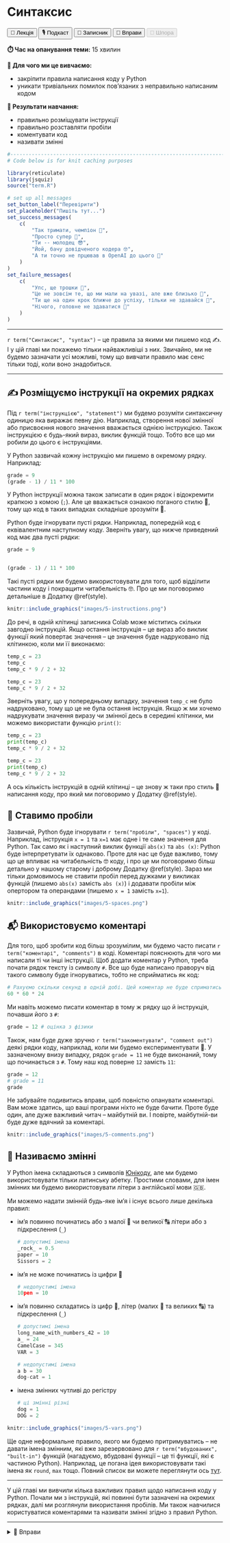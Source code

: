 # Синтаксис

<div class="btn-group">
  <button class="lecture" onclick="location.href='https://youtu.be/B1BAKgqdaVA?si=A7z7U27WvyTeCRQK';">🎥 Лекція</button>
  <button class="podcast" onclick="location.href='https://podcasters.spotify.com/pod/show/irudnyts/episodes/5-e29rt56';">🎙️ Подкаст</button>
  <button class="notebook" onClick="parent.open('https://colab.research.google.com/drive/1Ac3l7X8bdNEl8FkQBLIPgmlLHIzUKPRm?usp=sharing')">📓 Записник</button>
  <button class="exercises" onclick="openDetailsById('syntax_exercises');">🤸 Вправи</button>
  <button class="cheat" disabled>📝 Шпора</button>
</div>

**⏱️ Час на опанування теми:** 15 хвилин

**🤷 Для чого ми це вивчаємо:**

- закріпити правила написання коду у Python
- уникати тривіальних помилок пов'язаних з неправильно написаним кодом

**🔑 Результати навчання:**

- правильно розміщувати інструкції
- правильно розставляти пробіли
- коментувати код
- називати змінні

```r
#-------------------------------------------------------------------------------
# Code below is for knit caching purposes

library(reticulate)
library(jsquiz)
source("term.R")

# set up all messages 
set_button_label("Перевірити")
set_placeholder("Пишіть тут...")
set_success_messages(
    c(
        "Так тримати, чемпіон 🌟",
        "Просто супер 🤩",
        "Ти -- молодец 😎",
        "Йой, бачу довідченого кодера 🤓",
        "А ти точно не прцював в OpenAI до цього 🤖"
    )
)
set_failure_messages(
    c(
        "Упс, ще трошки 😬",
        "Це не зовсім те, що ми мали на увазі, але вже близько 🙊",
        "Ти ще на один крок ближче до успіху, тільки не здавайся 🚀",
        "Нічого, головне не здаватися 💪"
    )
)
```

---

`r term("Синтаксис", "syntax")` -- це правила за якими ми пишемо код ✍️. І у цій главі ми покажемо тільки найважливіші з них. Звичайно, ми не будемо зазначати усі можливі, тому що вивчати правило має сенс тільки тоді, коли воно знадобиться.

---

## ✍️ Розміщуємо інструкції на окремих рядках

Під `r term("інструкцією", "statement")` ми будемо розуміти синтаксичну одиницю яка виражає певну дію. Наприклад, створення нової змінної або присвоєння нового значення вважається однією інструкцією. Також інструкцією є будь-який вираз, виклик функцій тощо. Тобто все що ми робили до цього є інструкціями. 

<!-- XXX: example of the script  -->

У Python зазвичай кожну інструкцію ми пишемо в окремому рядку. Наприклад:

```python
grade = 9
(grade - 1) / 11 * 100
```

У Python інструкції можна також записати в один рядок і відокремити крапкою з комою (`;`). Але це вважається ознакою поганого стилю 🤡, тому що код в таких випадках складніше зрозуміти 🤔. 

Python буде ігнорувати пусті рядки. Наприклад, попередній код є еквівалентним наступному коду. Зверніть увагу, що нижче приведений код має два пусті рядки:

```python
grade = 9


(grade - 1) / 11 * 100
```

Такі пусті рядки ми будемо використовувати для того, щоб відділити частини коду і покращити читабельність 🤓. Про це ми поговоримо детальніше в Додатку \@ref(style). 

```r
knitr::include_graphics("images/5-instructions.png")
```


До речі, в одній клітинці записника Colab може міститись скільки завгодно інструкцій. Якщо остання інструкція -- це вираз або виклик функції який повертає значення -- це значення буде надруковано під клітинкою, коли ми її виконаємо: 

```python
temp_c = 23
temp_c
temp_c * 9 / 2 + 32
```

```python
temp_c = 23
temp_c * 9 / 2 + 32
```

Зверніть увагу, що у попередньому випадку, значення `temp_c` не було надруковано, тому що це не була остання інструкція. Якщо ж ми хочемо надрукувати значення виразу чи змінної десь в середині клітинки, ми можемо використати функцію `print()`: 

```python
temp_c = 23
print(temp_c)
temp_c * 9 / 2 + 32
```

```python
temp_c = 23
print(temp_c)
temp_c * 9 / 2 + 32
```

А ось кількість інструкцій в одній клітинці -- це знову ж таки про стиль 🎩 написання коду, про який ми поговоримо у Додатку \@ref(style).

## 🫙 Ставимо пробіли

Зазвичай, Python буде ігнорувати `r term("пробіли", "spaces")` у коді. Наприклад, інструкція `x = 1` та `x=1` має одне і те саме значення для Python. Так само як і наступний виклик функції `abs(x)` та `abs (x)`: Python буде інтерпретувати їх однаково. Проте для нас це буде важливо, тому що це впливає на читабельність 🤓 коду, і про це ми поговоримо більш детально у нашому старому і доброму Додатку \@ref(style). Зараз ми тільки домовимось не ставити пробіл перед дужками у викликах функцій (пишемо `abs(x)` замість `abs (x)`) і додавати пробіли між опертором та операндами (пишемо `x = 1` замість `x=1`).

```r
knitr::include_graphics("images/5-spaces.png")
```


## 📬 Використовуємо коментарі

Для того, щоб зробити код більш зрозумілим, ми будемо часто писати `r term("коментарі", "comments")` в коді. Коментарі пояснюють для чого ми написали ті чи інші інструкції. Щоб додати коментар у Python, треба почати рядок тексту із символу `#`. Все що буде написано праворуч від такого символу буде ігноруватись, тобто не сприйматись як код:

```python
# Рахуємо скільки секунд в одній добі. Цей коментар не буде сприматись як код.
60 * 60 * 24
```

Ми навіть можемо писати коментар в тому ж рядку що й інструкція, почавши його з `#`: 

```python
grade = 12 # оцінка з фізики
```

Також, нам буде дуже зручно `r term("закоментувати", "comment out")` деякі рядки коду, наприклад, коли ми будемо експериментувати 🧪. У зазначеному внизу випадку, рядок `grade = 11` не буде виконаний, тому що починається з `#`. Тому наш код поверне `12` замість `11`:

```python
grade = 12 
# grade = 11
grade
```

Не забувайте подивитись вправи, щоб повністю опанувати коментарі. Вам може здатись, що ваші програми ніхто не буде бачити. Проте буде один, але дуже важливий читач -- майбутній ви. І повірте, майбутній-ви буде дуже вдячний за коментарі. 

```r
knitr::include_graphics("images/5-comments.png")
```

## 🪪 Називаємо змінні

У Python імена складаються з символів [Юнікоду](https://uk.wikipedia.org/wiki/Юнікод), але ми будемо використовувати тільки латинську абетку. Простими словами, для імен змінних ми будемо використовувати літери з англійської мови 🇬🇧.

Ми можемо надати змінній будь-яке ім'я і існує всього лише декілька правил:

- ім'я повинно починатись або з малої 🔡 чи великої 🔠 літери або з підкреслення (`_`)

  ```python
  # допустимі імена
  _rock_ = 0.5
  paper = 10
  Sissors = 2
  ```

- ім'я не може починатись із цифри 🔢
  
  ```python
  # недопустимі імена
  10pen = 10
  ```
  
- ім'я повинно складатись із цифр 🔢, літер (малих 🔡 та великих 🔠) та підкреслення (`_`)

  ```python
  # допустимі імена
  long_name_with_numbers_42 = 10
  a_ = 24
  CamelCase = 345
  VAR = 3
  
  # недопустимі імена
  a b = 30
  dog-cat = 1
  ```
  
- імена змінних чутливі до регістру

  ```python
  # ці змінні різні
  dog = 1
  DOG = 2
  ```
  
```r
knitr::include_graphics("images/5-vars.png")
```

Ще одне неформальне правило, якого ми будемо притримуватись -- не давати імена змінним, які вже зарезервовано для `r term("вбудованих", "built-in")` функцій (нагадуємо, вбудовані функції -- це ті функції, які є частиною Python). Наприклад, це погана ідея використовувати такі імена як `round`, `max` тощо. Повний список ви можете переглянути ось [тут](https://docs.python.org/uk/3.9/library/functions.html).

---

У цій главі ми вивчили кілька важливих правил щодо написання коду у Python. Почали ми з інструкцій, які повинні бути зазначені на окремих рядках, далі ми розглянули використання пробілів. Ми також навчилися користуватися коментарями та називати змінні згідно з правил Python. 

---

<details id="syntax_exercises">
<summary>🤸 Вправи</summary>

```r
question <- "1. Для чого ми використали символ <code>#</code> в цьому випадку 🗣️?"
between <- "<pre><code>day = 10
temp_c = 25
# переводимо температуру у Цельсіях у температуру у Фаренгейтах
temp_f = (temp_c * 9 / 5) + 32
</code></pre>"

generate_options_quiz(
    question = question, 
    between = between,
    answers = c(
        "Надати коментар який пояснює наступну інструкцію 🎯" = TRUE,
        "Надати більш детальне пояснення інструкції комп'ютерові 💻" = FALSE,
        "Закоментувати інструкцію ✏️" = FALSE,
        "Передати аргументи до функції ⚙️" = FALSE,
        "Зазначити оператор множення ✖️" = FALSE
    ),
    allow_multiple_answers = FALSE
)
```

```r
question <- "2. Чи поверне помилку наступний код 😬?"
between <- "<pre><code>x = 29.99; round(x);</code></pre>"

generate_options_quiz(
    question = question, 
    between = between,
    answers = c(
        "Ні, цей код ідеальний 🤩" = FALSE,
        "Так, тому що ми розташували декілька інструкцій в одному рядку 😔" = FALSE,
        "Ні, але розташовувати декілька інструкцій в одному рядку є ознакою поганого стилю 🧐" = TRUE
    ),
    allow_multiple_answers = FALSE
)
```

```r
question <- "3. Наступний код повинен рахувати об'єм циліндра, але повертає помилку 😭:"

between <- '<pre><code>radius = 5
height = 10
area = pi * radius ^ 2
volume = area * height
print(volume)
</code></pre>

<div class="question">Щоб знайти помилку, ми будемо поступово коментувати інструкції починаючи з останьої. Наприклад, спробуємо спочатку закоментувати тільки останній рядок:</div>
<pre><code>radius = 5
height = 10
area = pi * radius ^ 2
volume = area * height
# print(volume)
</code></pre>
<div class="question">Скопіюйте код у Colab записник і запустіть. Скільки останніх рядків нам треба закоментувати, щоб код НЕ повертав помилку 🧮?</div>
'

generate_options_quiz(
    question = question, 
    answers = c(
        "Тільки останній рядок" = FALSE,
        "Останні два рядки" = FALSE,
        "Останні три рядки" = TRUE
    ),
    between = between,
    allow_multiple_answers = FALSE
)
```

```r
question <- '4. Додайте пробіли у код <code>tva=100</code> в правильних місцях ✍️:'

generate_short_quiz(question = question,correct_answer = "tva = 100")
```

```r
generate_bucket_quiz(
    question = "5. Перетягніть імена змінних до правильного кошику 🧺:",
    elements = c(
        "<code>dr_strange</code>" = "Допустимі імена",
        "<code>first day</code>" = "Недопустимі імена",
        "<code>2023year</code>" = "Недопустимі імена",
        "<code>API_KEY</code>" = "Допустимі імена",
        "<code>max</code>" = "Допустимі імена"
    ),
    buckets = c("Допустимі імена", "Недопустимі імена")
)
```

```r
question <- paste(
    "6. Яке значення буде міститися у змінній <code>day</code>, ",
    "якщо ми виконаємо наступний код 🤔:"
)

between <- "<pre><code>day = 10
# day = 7
day = 2
# day = 4
</code></pre>"

generate_options_quiz(
    question = question, 
    between = between,
    answers = c(
        "<code>10</code>" = FALSE,
        "<code>7</code>" = FALSE,
        "<code>2</code>" = TRUE,
        "<code>4</code>" = FALSE
    ),
    allow_multiple_answers = FALSE
)
```

```r
question <-
    '7. Виберіть інструкції, в яких пробіли розставлені "як ми домовлялись" 🤝:'

generate_options_quiz(
    question = question, 
    answers = c(
        "<code>round (10)</code>" = FALSE,
        "<code>answer=42</code>" = FALSE,
        "<code>2 + 2</code>" = TRUE,
        "<code>45*23+31/29</code>" = FALSE,
        "<code>max(12, 3, 4)</code>" = TRUE
    ),
    allow_multiple_answers = TRUE
)
```

```r
question <- paste(
    '8. Що треба записати замість <code>_____</code>, щоб роздрукувати',
    'значення також змінної <code>loki</code> 🦊:'
)

between <- "<pre><code>loki = 12
thor = 9
_____(loki)
loki + thor
</code></pre>
<div class='question'>Хей, не забуваємо що ми завжди можемо скопіювати код у Colab записник і поексперементувати! 🤓</div>
"

generate_options_quiz(
    question = question, 
    between = between,
    answers = c(
        "<code>round</code>" = FALSE,
        "<code>print</code>" = TRUE,
        "<code>sum</code>" = FALSE,
        "<code>show</code>" = FALSE,
        "<code>display</code>" = FALSE
    ),
    allow_multiple_answers = FALSE
)
```

</details>